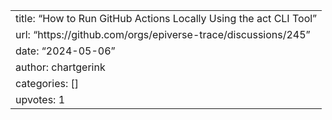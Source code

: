 ---
title: "How to Run GitHub Actions Locally Using the act CLI Tool"
url: "https://github.com/orgs/epiverse-trace/discussions/245"
date: "2024-05-06"
author: chartgerink
categories: []
upvotes: 1
---